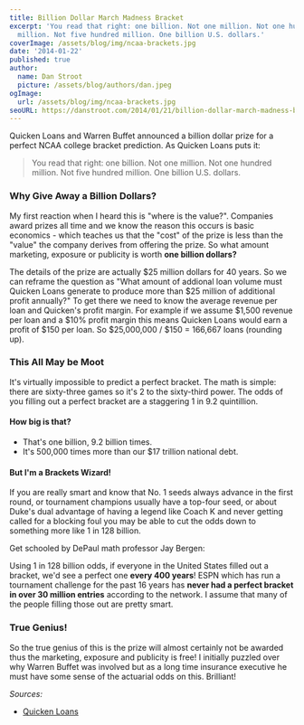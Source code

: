 ```yaml
---
title: Billion Dollar March Madness Bracket
excerpt: 'You read that right: one billion. Not one million. Not one hundred
  million. Not five hundred million. One billion U.S. dollars.'
coverImage: /assets/blog/img/ncaa-brackets.jpg
date: '2014-01-22'
published: true
author:
  name: Dan Stroot
  picture: /assets/blog/authors/dan.jpeg
ogImage:
  url: /assets/blog/img/ncaa-brackets.jpg
seoURL: https://danstroot.com/2014/01/21/billion-dollar-march-madness-bracket/
---
```


Quicken Loans and Warren Buffet announced a billion dollar prize for a perfect NCAA college bracket prediction. As Quicken Loans puts it:

> You read that right: one billion. Not one million. Not one hundred million. Not five hundred million. One billion U.S. dollars.

### Why Give Away a Billion Dollars?

My first reaction when I heard this is "where is the value?". Companies award prizes all time and we know the reason this occurs is basic economics - which teaches us that the "cost" of the prize is less than the "value" the company derives from offering the prize. So what amount marketing, exposure or publicity is worth **one billion dollars?**

The details of the prize are actually $25 million dollars for 40 years. So we can reframe the question as "What amount of addional loan volume must Quicken Loans generate to produce more than $25 million of additional profit annually?" To get there we need to know the average revenue per loan and Quicken's profit margin. For example if we assume $1,500 revenue per loan and a $10% profit margin this means Quicken Loans would earn a profit of $150 per loan. So $25,000,000 / $150 = 166,667 loans (rounding up).

### This All May be Moot

It's virtually impossible to predict a perfect bracket. The math is simple: there are sixty-three games so it's 2 to the sixty-third power. The odds of you filling out a perfect bracket are a staggering 1 in 9.2 quintillion.

#### How big is that?

- That's one billion, 9.2 billion times.
- It's 500,000 times more than our $17 trillion national debt.

#### But I'm a Brackets Wizard!

If you are really smart and know that No. 1 seeds always advance in the first round, or tournament champions usually have a top-four seed, or about Duke's dual advantage of having a legend like Coach K and never getting called for a blocking foul you may be able to cut the odds down to something more like 1 in 128 billion.

Get schooled by DePaul math professor Jay Bergen:

<YouTube link='https://youtu.be/O6Smkv11Mj4' />

Using 1 in 128 billion odds, if everyone in the United States filled out a bracket, we'd see a perfect one **every 400 years**! ESPN which has run a tournament challenge for the past 16 years has **never had a perfect bracket in over 30 million entries** according to the network. I assume that many of the people filling those out are pretty smart.

### True Genius!

So the true genius of this is the prize will almost certainly not be awarded thus the marketing, exposure and publicity is free! I initially puzzled over why Warren Buffet was involved but as a long time insurance executive he must have some sense of the actuarial odds on this. Brilliant!

_Sources:_

- [Quicken Loans](http://www.quickenloans.com/blog/quicken-loans-billion-dollar-bracket-challenge)
